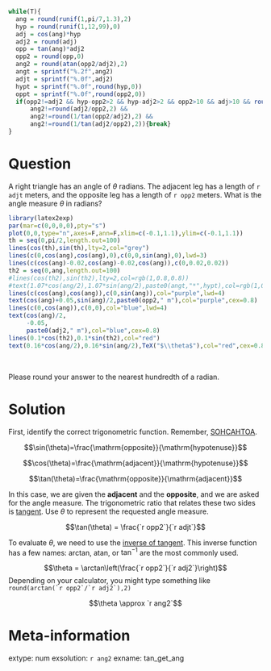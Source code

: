 ```r
while(T){
  ang = round(runif(1,pi/7,1.3),2)
  hyp = round(runif(1,12,99),0)
  adj = cos(ang)*hyp
  adj2 = round(adj)
  opp = tan(ang)*adj2
  opp2 = round(opp,0)
  ang2 = round(atan(opp2/adj2),2)
  angt = sprintf("%.2f",ang2)
  adjt = sprintf("%.0f",adj2)
  hypt = sprintf("%.0f",round(hyp,0))
  oppt = sprintf("%.0f",round(opp2,0))
  if(opp2!=adj2 && hyp-opp2>2 && hyp-adj2>2 && opp2>10 && adj>10 && round(ang*adj2)!=opp2 && round(ang*opp2)!=adj2 && ang2!=round(opp2/adj2,2) &&
      ang2!=round(adj2/opp2,2) &&
      ang2!=round(1/tan(opp2/adj2),2) &&
      ang2!=round(1/tan(adj2/opp2),2)){break}
}
```

Question
========

A right triangle has an angle of $\theta$ radians. The adjacent leg has a length of `r adjt` meters, and the opposite leg has a length of `r opp2` meters. What is the angle measure $\theta$ in radians?

```r
library(latex2exp)
par(mar=c(0,0,0,0),pty="s")
plot(0,0,type="n",axes=F,ann=F,xlim=c(-0.1,1.1),ylim=c(-0.1,1.1))
th = seq(0,pi/2,length.out=100)
lines(cos(th),sin(th),lty=2,col="grey")
lines(c(0,cos(ang),cos(ang),0),c(0,0,sin(ang),0),lwd=3)
lines(c(cos(ang)-0.02,cos(ang)-0.02,cos(ang)),c(0,0.02,0.02))
th2 = seq(0,ang,length.out=100)
#lines(cos(th2),sin(th2),lty=2,col=rgb(1,0.8,0.8))
#text(1.07*cos(ang/2),1.07*sin(ang/2),paste0(angt,"*",hypt),col=rgb(1,0.8,0.8),cex=0.7)
lines(c(cos(ang),cos(ang)),c(0,sin(ang)),col="purple",lwd=4)
text(cos(ang)+0.05,sin(ang)/2,paste0(opp2," m"),col="purple",cex=0.8)
lines(c(0,cos(ang)),c(0,0),col="blue",lwd=4)
text(cos(ang)/2,
     -0.05,
     paste0(adj2," m"),col="blue",cex=0.8)
lines(0.1*cos(th2),0.1*sin(th2),col="red")
text(0.16*cos(ang/2),0.16*sin(ang/2),TeX("$\\theta$"),col="red",cex=0.8)
```
\

Please round your answer to the nearest hundredth of a radian.

Solution
========

First, identify the correct trigonometric function. Remember, [SOHCAHTOA](https://en.wikipedia.org/wiki/Mnemonics_in_trigonometry).

$$\sin(\theta)=\frac{\mathrm{opposite}}{\mathrm{hypotenuse}}$$


$$\cos(\theta)=\frac{\mathrm{adjacent}}{\mathrm{hypotenuse}}$$


$$\tan(\theta)=\frac{\mathrm{opposite}}{\mathrm{adjacent}}$$

In this case, we are given the **adjacent** and the **opposite**, and we are asked for the angle measure. The trigonometric ratio that relates these two sides is [tangent](https://en.wikipedia.org/wiki/Trigonometric_functions). Use $\theta$ to represent the requested angle measure.

$$\tan(\theta) = \frac{`r opp2`}{`r adjt`}$$

To evaluate $\theta$, we need to use the [inverse of tangent](https://en.wikipedia.org/wiki/Inverse_trigonometric_functions). This inverse function has a few names: arctan, atan, or $\tan^{-1}$ are the most commonly used.

$$\theta = \arctan\left(\frac{`r opp2`}{`r adj2`}\right)$$
Depending on your calculator, you might type something like ``round(arctan(`r opp2`/`r adj2`),2)``

$$\theta \approx `r ang2`$$

Meta-information
============
extype: num
exsolution: `r ang2`
exname: tan_get_ang